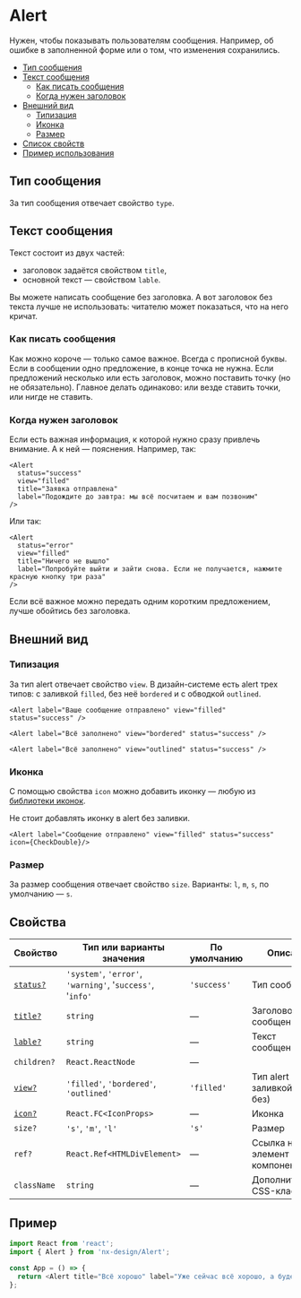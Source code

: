 
# Alert

Нужен, чтобы показывать пользователям сообщения. Например, об ошибке в заполненной форме
или о том, что изменения сохранились.

- [Тип сообщения](#тип-сообщения)
- [Текст сообщения](#текст-сообщения)
  - [Как писать сообщения](#как-писать-сообщения)
  - [Когда нужен заголовок](#когда-нужен-заголовок)
- [Внешний вид](#внешний-вид)
  - [Типизация](#типизация)
  - [Иконка](#иконка)
  - [Размер](#размер)
- [Список свойств](#свойства)
- [Пример использования](#пример)

## Тип сообщения

За тип сообщения отвечает свойство `type`.

<AlertExampleType />

## Текст сообщения

Текст состоит из двух частей:

- заголовок задаётся свойством `title`,
- основной текст — свойством `lable`.

Вы можете написать сообщение без заголовка. А вот заголовок без текста лучше не использовать:
читателю может показаться, что на него кричат.

### Как писать сообщения

Как можно короче — только самое важное. Всегда с прописной буквы. Если в сообщении одно предложение,
в конце точка не нужна. Если предложений несколько или есть заголовок, можно поставить точку (но не обязательно).
Главное делать одинаково: или везде ставить точки, или нигде не ставить.

### Когда нужен заголовок

Если есть важная информация, к которой нужно сразу привлечь внимание. А к ней — пояснения. Например, так:

<AlertExampleSuccess />

```tsx
<Alert
  status="success"
  view="filled"
  title="Заявка отправлена"
  label="Подождите до завтра: мы всё посчитаем и вам позвоним"
/>
```

Или так:

<AlertExampleAlert />

```tsx
<Alert
  status="error"
  view="filled"
  title="Ничего не вышло"
  label="Попробуйте выйти и зайти снова. Если не получается, нажмите красную кнопку три раза"
/>
```

Если всё важное можно передать одним коротким предложением, лучше обойтись без заголовка.

## Внешний вид

### Типизация

За тип alert отвечает свойство `view`. В дизайн-системе есть alert трех типов:
с заливкой `filled`, без неё `bordered` и с обводкой `outlined`.

<AlertExampleView />

```tsx
<Alert label="Ваше сообщение отправлено" view="filled" status="success" />
```

```tsx
<Alert label="Всё заполнено" view="bordered" status="success" />
```

```tsx
<Alert label="Всё заполнено" view="outlined" status="success" />
```

### Иконка

С помощью свойства `icon` можно добавить иконку — любую из [библиотеки иконок](?path=/story/components-icons--playground).

Не стоит добавлять иконку в alert без заливки.

<AlertExampleIcon />

```tsx
<Alert label="Сообщение отправлено" view="filled" status="success" icon={CheckDouble}/>
```

### Размер

За размер сообщения отвечает свойство `size`. Варианты: `l`, `m`, `s`, по умолчанию — `s`.

<AlertExampleSize />

## Свойства

| Свойство                     | Тип или варианты значения                       | По умолчанию | Описание                           |
| ---------------------------- | ------------------------------------------------------------ | ------------ | ---------------------------------- |
| [`status?`](#тип-сообщения)  | `'system'`, `'error'`, `'warning'`, '`success'`, '`info'`    | `'success'`  | Тип сообщения                      |
| [`title?`](#текст-сообщения) | `string`                                                     | —            | Заголовок сообщения                |
| [`lable?`](#текст-сообщения) | `string`                                                     | —            | Текст сообщения                    |
| `children?`                  | `React.ReactNode`                                            | —            |                                    |
| [`view?`](#внешний-вид)      | `'filled'`, `'bordered'`, `'outlined'`                       | `'filled'`   | Тип alert (с заливкой или без)     |
| [`icon?`](#внешний-вид)      | `React.FC<IconProps>`                                        | —            | Иконка                             |
| `size?`                      | `'s'`, `'m'`, `'l'`                                          | `'s'`        | Размер                             |
| `ref?`                       | `React.Ref<HTMLDivElement>`                                  | —            | Ссылка на DOM-элемент компонента   |
| `className`                  | `string`                                                     | —            | Дополнительный CSS-класс           |

## Пример

```ts
import React from 'react';
import { Alert } from 'nx-design/Alert';

const App = () => {
  return <Alert title="Всё хорошо" label="Уже сейчас всё хорошо, а будет ещё лучше" />;
};
```
